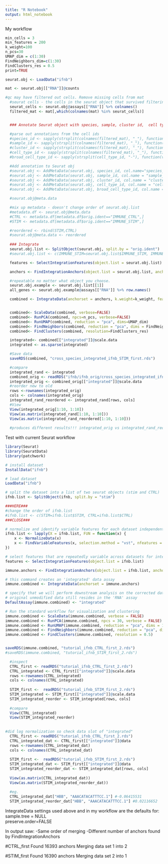 ```yaml
---
title: "R Notebook"
output: html_notebook
---
```


My workflow
```r
min_cells = 3
min_features = 200
k_weight=100
n_pcs=30
UMAP_dim = c(1:30)
FindNeighbors_dim=c(1:30)
FindClusters_res = 0.5
print=TRUE

seurat.obj <- LoadData("ifnb")

mat <- seurat.obj[["RNA"]]@counts

#qc may have filtered out cells. Remove missing cells from mat
  #seurat cells - the cells in the seurat object that survived filtering min.cells=3, min.features=200
  seurat_cells <- seurat.obj@assays[["RNA"]] %>% colnames()
  filtered_mat <- mat[,which(colnames(mat) %in% seurat_cells)]


  ### Annotate Seurat object with species, sample, cluster id,  cell type.

  #parse out annotations from the cell ids
  #species_id <- sapply(strsplit(colnames(filtered_mat), "_"), function(v){return(v[1])})
  #sample_id <- sapply(strsplit(colnames(filtered_mat), "_"), function(v){return(v[2])})
  #cluster_id <- sapply(strsplit(colnames(filtered_mat), "_"), function(v){return(v[3])})
  #cell_type_id <- sapply(strsplit(colnames(filtered_mat), "_"), function(v){return(v[4])})
  #broad_cell_type_id <- sapply(strsplit(cell_type_id, "-"), function(v){return(v[1])})

  #Add annotation to Seurat obj
  #seurat.obj <- AddMetaData(seurat.obj, species_id, col.name="species_id")
  #seurat.obj <- AddMetaData(seurat.obj, sample_id, col.name = "sample_id")
  #seurat.obj <- AddMetaData(seurat.obj, cluster_id, col.name = "cluster_id")
  #seurat.obj <- AddMetaData(seurat.obj, cell_type_id, col.name = "cell_type_id")
  #seurat.obj <- AddMetaData(seurat.obj, broad_cell_type_id, col.name = "broad_cell_type_id")

  #seurat.obj@meta.data

  #mix up metadata - doesn't change order of seurat.obj.list
  #metadata.df <- seurat.obj@meta.data
  #CTRL <- metadata.df[metadata.df$orig.ident=="IMMUNE_CTRL",]
  #STIM <- metadata.df[metadata.df$orig.ident=="IMMUNE_STIM",]

  #reordered <- rbind(STIM,CTRL)
  #seurat.obj@meta.data <- reordered
  
  ### Integrate
  seurat.obj.list <- SplitObject(seurat.obj, split.by = "orig.ident")
  #seurat.obj.list <- c(IMMUNE_STIM=seurat.obj.list$IMMUNE_STIM, IMMUNE_CTRL=seurat.obj.list$IMMUNE_CTRL)

  features <- SelectIntegrationFeatures(object.list = seurat.obj.list)

  anchors <- FindIntegrationAnchors(object.list = seurat.obj.list, anchor.features = features)

  #repeatable no matter what object you choose.
  seurat.obj.example <- seurat.obj.list[[1]]
  all_genes <- seurat.obj.example@assays[["RNA"]] %>% row.names()

  combined <- IntegrateData(anchorset = anchors, k.weight=k_weight, features.to.integrate = all_genes)


  combined<- ScaleData(combined, verbose=FALSE)
  combined<- RunPCA(combined, npcs=n_pcs, verbose=FALSE)
  combined<- RunUMAP(combined, reduction = "pca", dims=UMAP_dim)
  combined<- FindNeighbors(combined, reduction = "pca", dims = FindNeighbors_dim)
  combined<- FindClusters(combined, resolution=FindClusters_res)

  integrated<- combined[["integrated"]]@scale.data
  integrated <- as.sparse(integrated)

  #Save data
  saveRDS(combined, "cross_species_integrated_ifnb_STIM_first.rds")

  #compare
  integrated_rand <- integrated
  combined_orig <- readRDS("ifnb/ifnb_orig/cross_species_integrated_ifnb_orig.rds")
  integrated_orig <- combined_orig[["integrated"]]@scale.data
  #reorder new to old
  rows <-rownames(integrated_orig)
  cols <- colnames(integrated_orig)
  integrated_rand_reordered <- integrated_rand[rows, cols]
  #View
  View(integrated_orig[1:10, 1:10])
  View(as.matrix(integrated_rand[1:10, 1:10]))
  View(as.matrix(integrated_rand_reordered[1:10, 1:10]))
  
  #produces different results!!! integrated_orig vs integrated_rand_reordered eg. 0.72585590 vs -0.02779077
```

Test with current Seurat workflow
```r
library(Seurat)
library(SeuratData)
library(patchwork)

# install dataset
InstallData("ifnb")

# load dataset
LoadData("ifnb")

# split the dataset into a list of two seurat objects (stim and CTRL)
ifnb.list <- SplitObject(ifnb, split.by = "stim")

###HERE###
#change the order of ifnb.list
#ifnb.list <- c(STIM=ifnb.list$STIM, CTRL=ifnb.list$CTRL)
###CLOSE###

# normalize and identify variable features for each dataset independently
ifnb.list <- lapply(X = ifnb.list, FUN = function(x) {
    x <- NormalizeData(x)
    x <- FindVariableFeatures(x, selection.method = "vst", nfeatures = 2000)
})

# select features that are repeatedly variable across datasets for integration
features <- SelectIntegrationFeatures(object.list = ifnb.list)

immune.anchors <- FindIntegrationAnchors(object.list = ifnb.list, anchor.features = features)

# this command creates an 'integrated' data assay
immune.combined <- IntegrateData(anchorset = immune.anchors)

# specify that we will perform downstream analysis on the corrected data note that the
# original unmodified data still resides in the 'RNA' assay
DefaultAssay(immune.combined) <- "integrated"

# Run the standard workflow for visualization and clustering
immune.combined <- ScaleData(immune.combined, verbose = FALSE)
immune.combined <- RunPCA(immune.combined, npcs = 30, verbose = FALSE)
immune.combined <- RunUMAP(immune.combined, reduction = "pca", dims = 1:30)
immune.combined <- FindNeighbors(immune.combined, reduction = "pca", dims = 1:30)
immune.combined <- FindClusters(immune.combined, resolution = 0.5)


saveRDS(immune.combined, "tutorial_ifnb_CTRL_first_2.rds")
#saveRDS(immune.combined, "tutorial_ifnb_STIM_first_2.rds")

```

```r
  #inspect
  CTRL_first <- readRDS("tutorial_ifnb_CTRL_first_2.rds")
  CTRL_integrated <- CTRL_first[["integrated"]]@scale.data
  rows <-rownames(CTRL_integrated)
  cols <- colnames(CTRL_integrated)
  
  STIM_first <-  readRDS("tutorial_ifnb_STIM_first_2.rds")
  STIM_integrated <- STIM_first[["integrated"]]@scale.data
  STIM_integrated_reorder <- STIM_integrated[rows, cols]
  
  #compare
  View(CTRL_integrated)
  View(STIM_integrated_reorder)
  
  
#did log normalization so check data slot of "integrated"
  CTRL_first <- readRDS("tutorial_ifnb_CTRL_first_2.rds")
  CTRL_integrated_dat <- CTRL_first[["integrated"]]@data
  rows <-rownames(CTRL_integrated_dat)
  cols <- colnames(CTRL_integrated_dat)
  
  STIM_first <-  readRDS("tutorial_ifnb_STIM_first_2.rds")
  STIM_integrated_dat <- STIM_first[["integrated"]]@data
  STIM_integrated_reorder_dat <- STIM_integrated_dat[rows, cols]
  
  View(as.matrix(CTRL_integrated_dat))
  View(as.matrix(STIM_integrated_reorder_dat))
  
  #eg.
  CTRL_integrated_dat["HBB", "AAACATACATTTCC.1"] #-0.06415531
  STIM_integrated_reorder_dat["HBB", "AAACATACATTTCC.1"] #0.02116652
```

IntegrateData settings used above and in my workflow are the defaults for:
sample.tree = NULL  
preserve.order=FALSE  

In output saw:
-Same order of merging
-Different number of anchors found by FindIntegrationAnchors

#CTRL_first
Found 16393 anchors
Merging data set 1 into 2

#STIM_first
Found 16390 anchors
Merging data set 2 into 1

